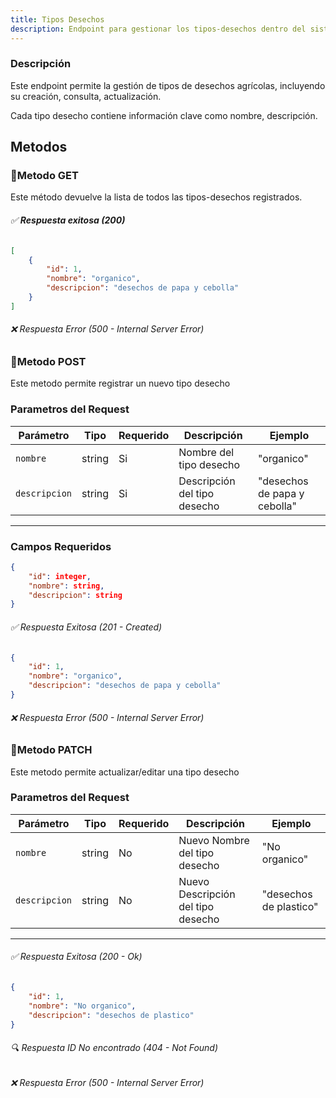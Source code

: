 ```yaml
---
title: Tipos Desechos
description: Endpoint para gestionar los tipos-desechos dentro del sistema AgroSoft.
---
```




###  Descripción
Este endpoint permite la gestión de tipos de desechos agrícolas, incluyendo su creación, consulta, actualización.  

Cada tipo desecho contiene información clave como nombre, descripción.

## Metodos

### 🔹Metodo GET

<ApiBaseBanner 
  method="GET" 
  path="/tipos-desechos/" 
  baseUrl="http://127.0.0.1:8000"
/> 
Este método devuelve la lista de todos las tipos-desechos registrados.  
###### ✅ **Respuesta exitosa (200)**
```json
[
    {
        "id": 1,
        "nombre": "organico",
        "descripcion": "desechos de papa y cebolla"
    }
]
```
###### ❌ Respuesta Error (500 - Internal Server Error)

### 🔹Metodo POST

<ApiBaseBanner 
  method="POST" 
  path="/tipos-desechos/" 
  baseUrl="http://127.0.0.1:8000"
/>
Este metodo permite registrar un nuevo tipo desecho

  ### **Parametros del Request**
 
 | Parámetro        | Tipo     | Requerido | Descripción                                               | Ejemplo               |
 |------------------|----------|-----------|-----------------------------------------------------------|-----------------------|
 | `nombre`         | string   | Si       |  Nombre del tipo desecho                              | "organico"                |
 | `descripcion`    | string   | Si       |  Descripción del tipo desecho                         | "desechos de papa y cebolla"       |
 
 ---

### **Campos Requeridos**
```json
{
    "id": integer,
    "nombre": string,
    "descripcion": string
}

```


###### ✅ Respuesta Exitosa (201 - Created)
```json
{
    "id": 1,
    "nombre": "organico",
    "descripcion": "desechos de papa y cebolla"
}

```
###### ❌ Respuesta Error (500 - Internal Server Error)

### 🔹Metodo PATCH


<ApiBaseBanner 
  method="PATCH" 
  path="/tipos-desechos/{id}/" 
  baseUrl="http://127.0.0.1:8000"
/>

Este metodo permite actualizar/editar una tipo desecho
 ### **Parametros del Request**
| Parámetro        | Tipo     | Requerido | Descripción                                               | Ejemplo               |
|------------------|----------|-----------|-----------------------------------------------------------|-----------------------|
| `nombre`         | string   | No       |  Nuevo Nombre del tipo desecho                              | "No organico"                |
| `descripcion`    | string   | No       |  Nuevo Descripción del tipo desecho                         | "desechos de plastico"       |

---
###### ✅ Respuesta Exitosa (200 - Ok)
```json
{
    "id": 1,
    "nombre": "No organico",
    "descripcion": "desechos de plastico"
}

```
###### 🔍 Respuesta ID No encontrado (404 - Not Found)
###### ❌ Respuesta Error (500 - Internal Server Error)

